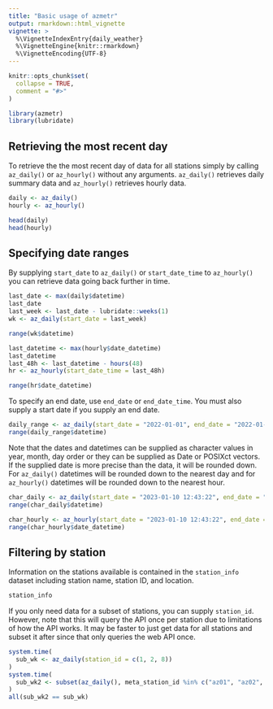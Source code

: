```yaml
---
title: "Basic usage of azmetr"
output: rmarkdown::html_vignette
vignette: >
  %\VignetteIndexEntry{daily_weather}
  %\VignetteEngine{knitr::rmarkdown}
  %\VignetteEncoding{UTF-8}
---
```


```r
knitr::opts_chunk$set(
  collapse = TRUE,
  comment = "#>"
)
```

```r
library(azmetr)
library(lubridate)
```

## Retrieving the most recent day

To retrieve the the most recent day of data for all stations simply by calling `az_daily()` or `az_hourly()` without any arguments.  `az_daily()` retrieves daily summary data and `az_hourly()` retrieves hourly data.

```r
daily <- az_daily()
hourly <- az_hourly()

head(daily)
head(hourly)
```

## Specifying date ranges

By supplying `start_date` to `az_daily()` or `start_date_time` to `az_hourly()` you can retrieve data going back further in time. 

```r
last_date <- max(daily$datetime)
last_date
last_week <- last_date - lubridate::weeks(1)
wk <- az_daily(start_date = last_week)

range(wk$datetime)
```

```r
last_datetime <- max(hourly$date_datetime)
last_datetime
last_48h <- last_datetime - hours(48)
hr <- az_hourly(start_date_time = last_48h)

range(hr$date_datetime)
```

To specify an end date, use `end_date` or `end_date_time`.  You must also supply a start date if you supply an end date.

```r
daily_range <- az_daily(start_date = "2022-01-01", end_date = "2022-01-05")
range(daily_range$datetime)
```

Note that the dates and datetimes can be supplied as character values in year, month, day order or they can be supplied as Date or POSIXct vectors. If the supplied date is more precise than the data, it will be rounded down.  For `az_daily()` datetimes will be rounded down to the nearest day and for `az_hourly()` datetimes will be rounded down to the nearest hour.

```r
char_daily <- az_daily(start_date = "2023-01-10 12:43:22", end_date = "2023-01-11 15:00:01")
range(char_daily$datetime)

char_hourly <- az_hourly(start_date = "2023-01-10 12:43:22", end_date = "2023-01-11 15:00:01")
range(char_hourly$date_datetime)
```


## Filtering by station

Information on the stations available is contained in the `station_info` dataset including station name, station ID, and location.

```r
station_info
```


If you only need data for a subset of stations, you can supply `station_id`.  However, note that this will query the API once per station due to limitations of how the API works.  It may be faster to just get data for all stations and subset it after since that only queries the web API once.

```r
system.time(
  sub_wk <- az_daily(station_id = c(1, 2, 8))
)
system.time(
  sub_wk2 <- subset(az_daily(), meta_station_id %in% c("az01", "az02", "az08"))
)
all(sub_wk2 == sub_wk)
```

